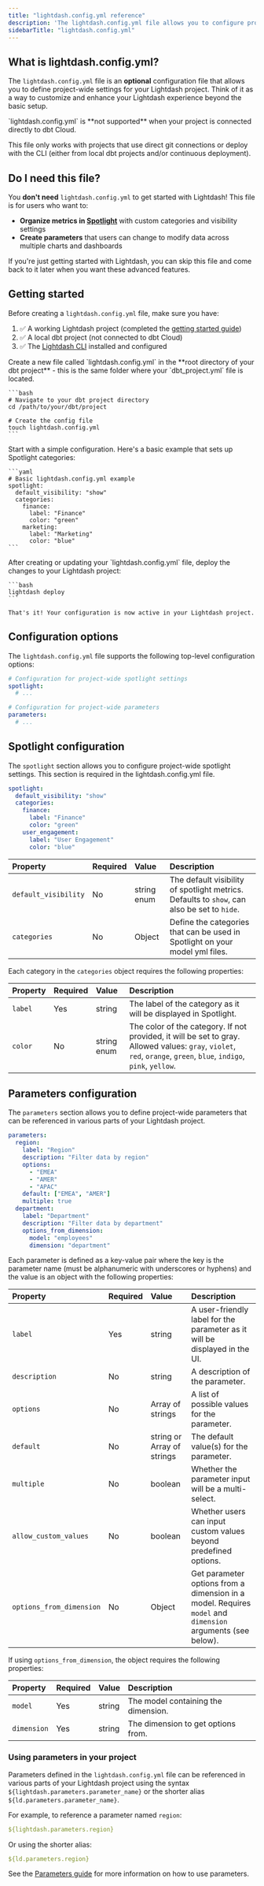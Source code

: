 ```yaml
---
title: "lightdash.config.yml reference"
description: 'The lightdash.config.yml file allows you to configure project-wide settings for your Lightdash project, including spotlight and parameters.'
sidebarTitle: "lightdash.config.yml"
---
```



## What is lightdash.config.yml?

The `lightdash.config.yml` file is an **optional** configuration file that allows you to define project-wide settings for your Lightdash project. Think of it as a way to customize and enhance your Lightdash experience beyond the basic setup.

<Warning>
  `lightdash.config.yml` is **not supported** when your project is connected directly to dbt Cloud. 
  
  This file only works with projects that use direct git connections or deploy with the CLI (either from local dbt projects and/or continuous deployment).
</Warning>


## Do I need this file?

You **don't need** `lightdash.config.yml` to get started with Lightdash! This file is for users who want to:

- **Organize metrics in [Spotlight](/guides/metrics-catalog)** with custom categories and visibility settings
- **Create parameters** that users can change to modify data across multiple charts and dashboards

If you're just getting started with Lightdash, you can skip this file and come back to it later when you want these advanced features.


## Getting started

Before creating a `lightdash.config.yml` file, make sure you have:

1. ✅ A working Lightdash project (completed the [getting started guide](/get-started/setup-lightdash/intro))
2. ✅ A local dbt project (not connected to dbt Cloud)
3. ✅ The [Lightdash CLI](/get-started/setup-lightdash/get-project-lightdash-ready#step-1-install-the-lightdash-cli-tool) installed and configured


<Steps>
  <Step title="Create the file">
    Create a new file called `lightdash.config.yml` in the **root directory of your dbt project** - this is the same folder where your `dbt_project.yml` file is located.

    ```bash
    # Navigate to your dbt project directory
    cd /path/to/your/dbt/project

    # Create the config file
    touch lightdash.config.yml
    ```
  </Step>
  <Step title="Add your first configuration">
    Start with a simple configuration. Here's a basic example that sets up Spotlight categories:

    ```yaml
    # Basic lightdash.config.yml example
    spotlight:
      default_visibility: "show"
      categories:
        finance:
          label: "Finance"
          color: "green"
        marketing:
          label: "Marketing" 
          color: "blue"
    ```
  </Step>
  <Step title="Deploy your changes">
    After creating or updating your `lightdash.config.yml` file, deploy the changes to your Lightdash project:

    ```bash
    lightdash deploy
    ```

    That's it! Your configuration is now active in your Lightdash project.
  </Step>
</Steps>




## Configuration options

The `lightdash.config.yml` file supports the following top-level configuration options:

```yaml
# Configuration for project-wide spotlight settings
spotlight:
  # ...

# Configuration for project-wide parameters
parameters:
  # ...
```


## Spotlight configuration

The `spotlight` section allows you to configure project-wide spotlight settings. This section is required in the lightdash.config.yml file.

```yaml
spotlight:
  default_visibility: "show"
  categories:
    finance:
      label: "Finance"
      color: "green"
    user_engagement:
      label: "User Engagement"
      color: "blue"
```

| Property             | Required | Value       | Description |
| :------------------- | :------- | :---------- | :---------- |
| `default_visibility` | No       | string enum | The default visibility of spotlight metrics. Defaults to `show`, can also be set to `hide`. |
| `categories`         | No       | Object      | Define the categories that can be used in Spotlight on your model yml files. |

Each category in the `categories` object requires the following properties:

| Property | Required | Value       | Description |
| :------- | :------- | :---------- | :---------- |
| `label`  | Yes      | string      | The label of the category as it will be displayed in Spotlight. |
| `color`  | No       | string enum | The color of the category. If not provided, it will be set to gray. Allowed values: `gray`, `violet`, `red`, `orange`, `green`, `blue`, `indigo`, `pink`, `yellow`. |


## Parameters configuration

The `parameters` section allows you to define project-wide parameters that can be referenced in various parts of your Lightdash project.

```yaml
parameters:
  region:
    label: "Region"
    description: "Filter data by region"
    options:
      - "EMEA"
      - "AMER"
      - "APAC"
    default: ["EMEA", "AMER"]
    multiple: true
  department:
    label: "Department"
    description: "Filter data by department"
    options_from_dimension:
      model: "employees"
      dimension: "department"
```

Each parameter is defined as a key-value pair where the key is the parameter name (must be alphanumeric with underscores or hyphens) and the value is an object with the following properties:

| Property                 | Required | Value                      | Description |
| :----------------------- | :------- | :------------------------- | :---------- |
| `label`                  | Yes      | string                     | A user-friendly label for the parameter as it will be displayed in the UI. |
| `description`            | No       | string                     | A description of the parameter. |
| `options`                | No       | Array of strings           | A list of possible values for the parameter. |
| `default`                | No       | string or Array of strings | The default value(s) for the parameter. |
| `multiple`               | No       | boolean                    | Whether the parameter input will be a multi-select. |
| `allow_custom_values`    | No       | boolean                    | Whether users can input custom values beyond predefined options. |
| `options_from_dimension` | No       | Object                     | Get parameter options from a dimension in a model. Requires `model` and `dimension` arguments (see below).|

If using `options_from_dimension`, the object requires the following properties:

| Property    | Required | Value  | Description                         |
| :---------- | :------- | :----- | :---------------------------------- |
| `model`     | Yes      | string | The model containing the dimension. |
| `dimension` | Yes      | string | The dimension to get options from.  |


### Using parameters in your project

Parameters defined in the `lightdash.config.yml` file can be referenced in various parts of your Lightdash project using the syntax `${lightdash.parameters.parameter_name}` or the shorter alias `${ld.parameters.parameter_name}`. 

For example, to reference a parameter named `region`:

```yaml
${lightdash.parameters.region}
```

Or using the shorter alias:

```yaml
${ld.parameters.region}
```

See the [Parameters guide](/guides/using-parameters) for more information on how to use parameters.